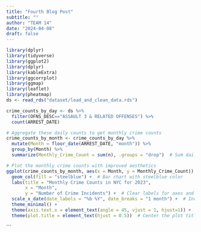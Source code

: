 ```yaml
---
title: "Fourth Blog Post"
subtitle: ""
author: "TEAM 14"
date: "2024-04-08"
draft: false
---
```


```r
library(dplyr)
library(tidyverse) 
library(ggplot2)
library(dplyr)
library(kableExtra)
library(ggcorrplot)
library(ggmap)
library(leaflet)
library(pheatmap)
ds <- read_rds("dataset/load_and_clean_data.rds") 
```

```r
crime_counts_by_day <- ds %>%
  filter(OFNS_DESC=="ASSAULT 3 & RELATED OFFENSES") %>%
  count(ARREST_DATE)

# Aggregate these daily counts to get monthly crime counts
crime_counts_by_month <- crime_counts_by_day %>%
  mutate(Month = floor_date(ARREST_DATE, "month")) %>%
  group_by(Month) %>%
  summarize(Monthly_Crime_Count = sum(n), .groups = "drop")  # Sum daily counts to get monthly

# Plot the monthly crime counts with improved aesthetics
ggplot(crime_counts_by_month, aes(x = Month, y = Monthly_Crime_Count)) +
  geom_col(fill = "steelblue") +  # Bar chart with steelblue color
  labs(title = "Monthly Crime Counts in NYC for 2023",
       x = "Month",
       y = "Number of Crime Incidents") +  # Clear labels for axes and title
  scale_x_date(date_labels = "%b %Y", date_breaks = "1 month") +  # Include year in x-axis labels
  theme_minimal() +
  theme(axis.text.x = element_text(angle = 45, vjust = 1, hjust=1)) +  # Adjust text alignment for readability
  theme(plot.title = element_text(hjust = 0.5))  # Center the plot title
```











```
